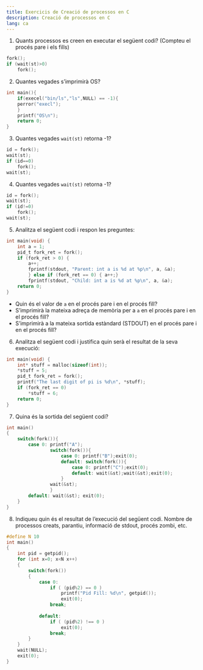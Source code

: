 ```yaml
---
title: Exercicis de Creació de processos en C
description: Creació de processos en C
lang: ca
---
```


1. Quants processos es creen en executar el següent codi? (Compteu el procés pare i els fills)

```c
fork();
if (wait(st)>0)
    fork();
```

2. Quantes vegades s'imprimirà OS?

```c
int main(){
    if(execel("bin/ls","ls",NULL) == -1){
    perror("execl");
    }
    printf("OS\n");
    return 0;
}
```

3. Quantes vegades `wait(st)` retorna -1?

```c    
id = fork();
wait(st);
if (id==0)
    fork();
wait(st);
```

4. Quantes vegades `wait(st)` retorna -1?


```c
id = fork();
wait(st);
if (id!=0)
    fork();
wait(st);
```

5. Analitza el següent codi i respon les preguntes:

```c
int main(void) {
    int a = 1;
    pid_t fork_ret = fork();
    if (fork_ret > 0) {
        a++;
        fprintf(stdout, "Parent: int a is %d at %p\n", a, &a);
        } else if (fork_ret == 0) { a++;}
        fprintf(stdout, "Child: int a is %d at %p\n", a, &a);
    return 0;
}
```

- Quin és el valor de `a` en el procés pare i en el procés fill?
- S'imprimirà la mateixa adreça de memòria per a `a` en el procés pare i en el procés fill?
- S'imprimirà a la mateixa sortida estàndard (STDOUT) en el procés pare i en el procés fill?


6. Analitza el següent codi i justifica quin serà el resultat de la seva execució:

```c
int main(void) {
    int* stuff = malloc(sizeof(int));
    *stuff = 5;
    pid_t fork_ret = fork();
    printf("The last digit of pi is %d\n", *stuff);
    if (fork_ret == 0)
        *stuff = 6;
    return 0;
}
```

7. Quina és la sortida del següent codi?

```c
int main()
{
    switch(fork()){
        case 0: printf("A");
                switch(fork()){
                    case 0: printf("B");exit(0);
                    default: switch(fork()){
                        case 0: printf("C");exit(0);
                        default: wait(&st);wait(&st);exit(0);
                    }            
                wait(&st);
                }
        default: wait(&st); exit(0);
    }
}
```

8. Indiqueu quin és el resultat de l'execució del següent codi. Nombre de processos creats, parantiu, informació de stdout, procés zombi, etc.

```c
#define N 10
int main()
{
    int pid = getpid();
    for (int x=0; x<N x++)
    {
        switch(fork())
        {
            case 0:
                if ( (pid%2) == 0 )
                    printf("Pid Fill: %d\n", getpid());
                    exit(0);
                break;
        
            default:
                if ( (pid%2) !== 0 )
                    exit(0);
                break;
        }
    }
    wait(NULL);
    exit(0);
}
```





